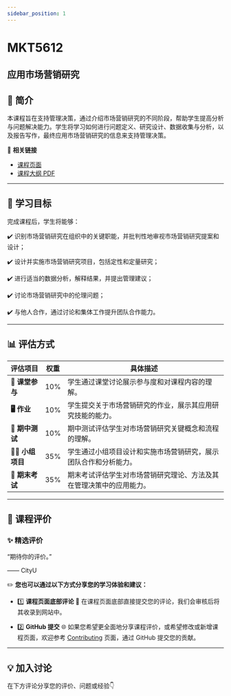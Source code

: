 ```yaml
---
sidebar_position: 1
---
```


# MKT5612
## 应用市场营销研究

## **📘 简介**
本课程旨在支持管理决策，通过介绍市场营销研究的不同阶段，帮助学生提高分析与问题解决能力。学生将学习如何进行问题定义、研究设计、数据收集与分析，以及报告写作，最终应用市场营销研究的信息来支持管理决策。

🔗 **相关链接**
- [课程页面](https://www.cityu.edu.hk/catalogue/pg/202526/course/MKT5612.htm)
- [课程大纲 PDF](https://www.cityu.edu.hk/catalogue/pg/202526/course/MKT5612.pdf)

---

## **🎯 学习目标**

完成课程后，学生将能够：

✔️ 识别市场营销研究在组织中的关键职能，并批判性地审视市场营销研究提案和设计；

✔️ 设计并实施市场营销研究项目，包括定性和定量研究；

✔️ 进行适当的数据分析，解释结果，并提出管理建议；

✔️ 讨论市场营销研究中的伦理问题；

✔️ 与他人合作，通过讨论和集体工作提升团队合作能力。

---

## **📊 评估方式**

| **评估项目**          | **权重** | **具体描述**                                                                                       |
|----------------------|---------|---------------------------------------------------------------------------------------------------|
| **📝 课堂参与**       | 10%     | 学生通过课堂讨论展示参与度和对课程内容的理解。                                                     |
| **🖥️ 作业**          | 10%     | 学生提交关于市场营销研究的作业，展示其应用研究技能的能力。                                         |
| **📄 期中测试**       | 10%     | 期中测试评估学生对市场营销研究关键概念和流程的理解。                                               |
| **🧑‍💻 小组项目**     | 35%     | 学生通过小组项目设计和实施市场营销研究，展示团队合作和分析能力。                                   |
| **📝 期末考试**       | 35%     | 期末考试评估学生对市场营销研究理论、方法及其在管理决策中的应用能力。                             |

---

## **💬 课程评价**

### ✨ **精选评价**
<div className={commentStyles.commentBox}>
    <p className={commentStyles.commentText}>
        “期待你的评价。”
    </p>
    <p className={commentStyles.commentAuthor}>—— CityU</p>
</div>

✏️ **您也可以通过以下方式分享您的学习体验和建议：**

- 1️⃣ **课程页面底部评论**
💬 在课程页面底部直接提交您的评论，我们会审核后将其收录到网站中。

- 2️⃣ **GitHub 提交**
🌐 如果您希望更全面地分享课程评价，或希望修改或新增课程页面，欢迎参考 [Contributing](/contributing) 页面，通过 GitHub 提交您的贡献。

---

## **💡 加入讨论**

在下方评论分享您的评价、问题或经验👇
<Utterances />
